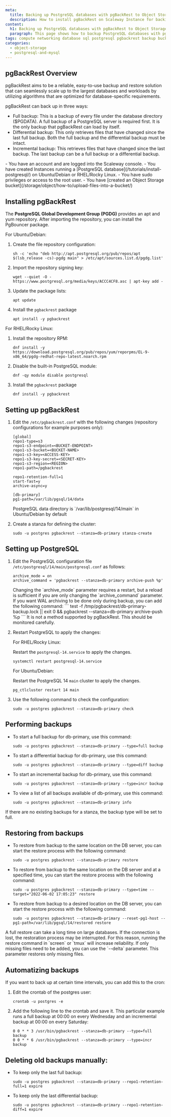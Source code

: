 ```yaml
---
meta:
  title: Backing up PostgreSQL databases with pgBackRest to Object Storage
  description: How to install pgBackRest on Scaleway Instance for backing up PostgreSQL databases to Object Storage
content:
  h1: Backing up PostgreSQL databases with pgBackRest to Object Storage
  paragraph: This page shows how to backup PostgreSQL databases with pgBackRest to Object Storage
tags: compute networking database sql postgresql pgbackrest backup buckets Object-Storage s3
categories:
  - object-storage
  - postgresql-and-mysql
---
```


## pgBackRest Overview
pgBackRest aims to be a reliable, easy-to-use backup and restore solution that can seamlessly scale up to the largest databases and workloads by utilizing algorithms that are optimized for database-specific requirements.

pgBackRest can back up in three ways:
- Full backup: This is a backup of every file under the database directory ($PGDATA). A full backup of a PostgreSQL server is required first. It is the only backup that pgBackRest can load by itself.
- Differential backup: This only retrieves files that have changed since the last full backup. Both the full backup and the differential backup must be intact.
- Incremental backup: This retrieves files that have changed since the last backup. The last backup can be a full backup or a differential backup.

<Macro id="requirements" >
 
<Message type="requirement">
  - You have an account and are logged into the Scaleway console.
  - You have created Instances running a [PostgreSQL database](/tutorials/install-postgresql/) on Ubuntu/Debian or RHEL/Rocky Linux.
  - You have sudo privileges or access to the root user.
  - You have [created an Object Storage bucket](/storage/object/how-to/upload-files-into-a-bucket/)
</Message>


## Installing pgBackRest

The **PostgreSQL Global Development Group (PGDG)** provides an apt and yum repository. After importing the repository, you can install the PgBouncer package.

For Ubuntu/Debian:
1. Create the file repository configuration:
    ```
    sh -c 'echo "deb http://apt.postgresql.org/pub/repos/apt $(lsb_release -cs)-pgdg main" > /etc/apt/sources.list.d/pgdg.list'
    ```
2. Import the repository signing key:
    ```
    wget --quiet -O - https://www.postgresql.org/media/keys/ACCC4CF8.asc | apt-key add -
    ```
3. Update the package lists:
    ```
    apt update
    ```
4. Install the `pgbackrest` package
    ```
    apt install -y pgbackrest
    ```

For RHEL/Rocky Linux:
1. Install the repository RPM:
    ```
    dnf install -y https://download.postgresql.org/pub/repos/yum/reporpms/EL-9-x86_64/pgdg-redhat-repo-latest.noarch.rpm
    ```
2. Disable the built-in PostgreSQL module:
    ```
    dnf -qy module disable postgresql
    ```
3. Install the `pgbackrest` package
    ```
    dnf install -y pgbackrest
    ```

## Setting up pgBackRest

1. Edit the `/etc/pgbackrest.conf` with the following changes (repository configurations for example purposes only):
    ```
    [global]
    repo1-type=s3
    repo1-s3-endpoint=<BUCKET-ENDPOINT>
    repo1-s3-bucket=<BUCKET-NAME>
    repo1-s3-key=<ACCESS-KEY>
    repo1-s3-key-secret=<SECRET-KEY>
    repo1-s3-region=<REGION>
    repo1-path=/pgbackrest

    repo1-retention-full=1
    start-fast=y
    archive-async=y

    [db-primary]
    pg1-path=/var/lib/pgsql/14/data
    ```

    <Message type="note">
      PostgreSQL data directory is `/var/lib/postgresql/14/main` in Ubuntu/Debian by default
    </Message>
2. Create a stanza for defining the cluster:
    ```
    sudo -u postgres pgbackrest --stanza=db-primary stanza-create
    ```

## Setting up PostgreSQL

1. Edit the PostgreSQL configuration file `/etc/postgresql/14/main/postgresql.conf` as follows:
    ```
    archive_mode = on
    archive_command = 'pgbackrest --stanza=db-primary archive-push %p'
    ```

    <Message type="note">
      Changing the `archive_mode` parameter requires a restart, but a reload is sufficient if you are only changing the `archive_command` parameter.
    </Message>

    <Message type="note">
      If you want WAL archiving to be done only during backup, you can add the following command:
      ```
      test -f /tmp/pgbackrest/db-primary-backup.lock || exit 0 && pgbackrest --stanza=db-primary archive-push %p
      ```
      It is not a method supported by pgBackRest. This should be monitored carefully.
    </Message>
2. Restart PostgreSQL to apply the changes:

    For RHEL/Rocky Linux:

    Restart the `postgresql-14.service` to apply the changes.
    ```
    systemctl restart postgresql-14.service
    ```

    For Ubuntu/Debian:

    Restart the PostgreSQL 14 `main` cluster to apply the changes.
    ```
    pg_ctlcluster restart 14 main
    ```
3. Use the following command to check the configuration:
    ```
    sudo -u postgres pgbackrest --stanza=db-primary check
    ```

## Performing backups

- To start a full backup for db-primary, use this command:
    ```
    sudo -u postgres pgbackrest --stanza=db-primary --type=full backup
    ```
- To start a differential backup for db-primary, use this command:
    ```
    sudo -u postgres pgbackrest --stanza=db-primary --type=diff backup
    ```
- To start an incremental backup for db-primary, use this command:
    ```
    sudo -u postgres pgbackrest --stanza=db-primary --type=incr backup
    ```
- To view a list of all backups available of db-primary, use this command:
    ```
    sudo -u postgres pgbackrest --stanza=db-primary info
    ```

<Message type="note">
  If there are no existing backups for a stanza, the backup type will be set to full.
</Message>


## Restoring from backups

- To restore from backup to the same location on the DB server, you can start the restore process with the following command:
    ```
    sudo -u postgres pgbackrest --stanza=db-primary restore
    ```
- To restore from backup to the same location on the DB server and at a specified time, you can start the restore process with the following command:
    ```
    sudo -u postgres pgbackrest --stanza=db-primary --type=time --target="2022-06-02 17:05:23" restore
    ```
- To restore from backup to a desired location on the DB server, you can start the restore process with the following command:
    ```
    sudo -u postgres pgbackrest --stanza=db-primary --reset-pg1-host --pg1-path=/var/lib/pgsql/14/restored restore
    ```

<Message type="tip">
  A full restore can take a long time on large databases. If the connection is lost, the restoration process may be interrupted. For this reason, running the restore command in `screen` or `tmux` will increase reliability.
</Message>

<Message type="note">
  If only missing files need to be added, you can use the `--delta` parameter. This parameter restores only missing files.
</Message>


## Automatizing backups
If you want to back up at certain time intervals, you can add this to the cron:

1. Edit the crontab of the postgres user:
    ```
    crontab -u postgres -e
    ```
2. Add the following line to the crontab and save it. This particular example runs a full backup at 00:00 on every Wednesday and an incremental backup at 00:00 on every Saturday:
    ```
    0 0 * * 3 /usr/bin/pgbackrest --stanza=db-primary --type=full backup
    0 0 * * 6 /usr/bin/pgbackrest --stanza=db-primary --type=incr backup
    ```

## Deleting old backups manually:

- To keep only the last full backup:
    ```
    sudo -u postgres pgbackrest --stanza=db-primary --repo1-retention-full=1 expire
    ```
- To keep only the last differential backup:
    ```
    sudo -u postgres pgbackrest --stanza=db-primary --repo1-retention-diff=1 expire
    ```
